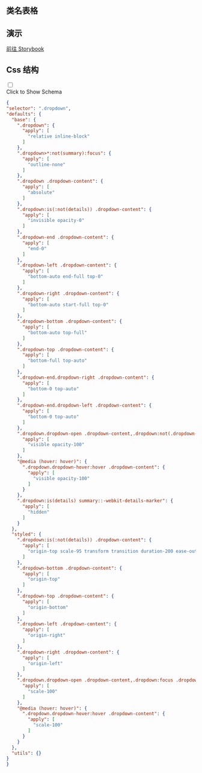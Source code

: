 

## 类名表格

<CssTable name="dropdown" />



## 演示

[前往 Storybook](https://story.ui.icebreaker.top/?path=/docs/general-dropdown--docs)

## Css 结构
<div className="collapse">
<input type="checkbox" /> 
<div class="collapse-title px-0">
<span class="btn">Click to Show Schema</span>
</div>
<div class="collapse-content"> 

```json
{
"selector": ".dropdown",
"defaults": {
  "base": {
    ".dropdown": {
      "apply": [
        "relative inline-block"
      ]
    },
    ".dropdown>*:not(summary):focus": {
      "apply": [
        "outline-none"
      ]
    },
    ".dropdown .dropdown-content": {
      "apply": [
        "absolute"
      ]
    },
    ".dropdown:is(:not(details)) .dropdown-content": {
      "apply": [
        "invisible opacity-0"
      ]
    },
    ".dropdown-end .dropdown-content": {
      "apply": [
        "end-0"
      ]
    },
    ".dropdown-left .dropdown-content": {
      "apply": [
        "bottom-auto end-full top-0"
      ]
    },
    ".dropdown-right .dropdown-content": {
      "apply": [
        "bottom-auto start-full top-0"
      ]
    },
    ".dropdown-bottom .dropdown-content": {
      "apply": [
        "bottom-auto top-full"
      ]
    },
    ".dropdown-top .dropdown-content": {
      "apply": [
        "bottom-full top-auto"
      ]
    },
    ".dropdown-end.dropdown-right .dropdown-content": {
      "apply": [
        "bottom-0 top-auto"
      ]
    },
    ".dropdown-end.dropdown-left .dropdown-content": {
      "apply": [
        "bottom-0 top-auto"
      ]
    },
    ".dropdown.dropdown-open .dropdown-content,.dropdown:not(.dropdown-hover):focus .dropdown-content,.dropdown:focus-within .dropdown-content": {
      "apply": [
        "visible opacity-100"
      ]
    },
    "@media (hover: hover)": {
      ".dropdown.dropdown-hover:hover .dropdown-content": {
        "apply": [
          "visible opacity-100"
        ]
      }
    },
    ".dropdown:is(details) summary::-webkit-details-marker": {
      "apply": [
        "hidden"
      ]
    }
  },
  "styled": {
    ".dropdown:is(:not(details)) .dropdown-content": {
      "apply": [
        "origin-top scale-95 transform transition duration-200 ease-out"
      ]
    },
    ".dropdown-bottom .dropdown-content": {
      "apply": [
        "origin-top"
      ]
    },
    ".dropdown-top .dropdown-content": {
      "apply": [
        "origin-bottom"
      ]
    },
    ".dropdown-left .dropdown-content": {
      "apply": [
        "origin-right"
      ]
    },
    ".dropdown-right .dropdown-content": {
      "apply": [
        "origin-left"
      ]
    },
    ".dropdown.dropdown-open .dropdown-content,.dropdown:focus .dropdown-content,.dropdown:focus-within .dropdown-content": {
      "apply": [
        "scale-100"
      ]
    },
    "@media (hover: hover)": {
      ".dropdown.dropdown-hover:hover .dropdown-content": {
        "apply": [
          "scale-100"
        ]
      }
    }
  },
  "utils": {}
}
}
```

</div>
</div>